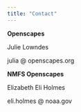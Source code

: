 ```yaml
---
title: "Contact"
---
```


**Openscapes**

Julie Lowndes

julia @ openscapes.org


**NMFS Openscapes**

Elizabeth Eli Holmes

eli.holmes @ noaa.gov
